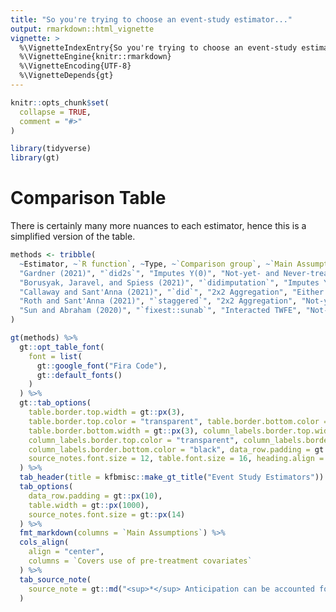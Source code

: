 ```yaml
---
title: "So you're trying to choose an event-study estimator..."
output: rmarkdown::html_vignette
vignette: >
  %\VignetteIndexEntry{So you're trying to choose an event-study estimator...}
  %\VignetteEngine{knitr::rmarkdown}
  %\VignetteEncoding{UTF-8}
  %\VignetteDepends{gt}
---
```


```r
knitr::opts_chunk$set(
  collapse = TRUE,
  comment = "#>"
)
```

```r
library(tidyverse)
library(gt)
```


# Comparison Table

There is certainly many more nuances to each estimator, hence this is a simplified version of the table. 


```r

methods <- tribble(
  ~Estimator, ~`R function`, ~Type, ~`Comparison group`, ~`Main Assumptions`, ~`Covers use of pre-treatment covariates`, ~`Uniform Inference`,
  "Gardner (2021)", "`did2s`", "Imputes Y(0)", "Not-yet- and Never-treated", "- Correct specification of Y(0) \n - Parallel Trends for all units \n - Limited anticipation<sup>*</sup>", "✔", "",
  "Borusyak, Jaravel, and Spiess (2021)", "`didimputation`", "Imputes Y(0)", "Not-yet- and Never-treated", "- Correct specification of Y(0) \n - Parallel Trends for all units \n - Limited anticipation<sup>*</sup>", "✔", "",
  "Callaway and Sant'Anna (2021)", "`did`", "2x2 Aggregation", "Either Not-yet- or Never-treated", "- Correct specification of evolution of Y(0) *or* Propensity Score \n - Parallel Trends for Not-yet- *or* Never-treated \n - Limited anticipation<sup>*</sup>", "✔", "✔",
  "Roth and Sant'Anna (2021)", "`staggered`", "2x2 Aggregation", "Not-yet-treated", "- Treatment timing is random", "", "",
  "Sun and Abraham (2020)", "`fixest::sunab`", "Interacted TWFE", "Not-yet- and Never-treated", "- Parallel Trends for all units \n - No Anticipation", "", "",
)

gt(methods) %>%
  gt::opt_table_font(
    font = list(
      gt::google_font("Fira Code"),
      gt::default_fonts()
    )
  ) %>%
  gt::tab_options(
    table.border.top.width = gt::px(3),
    table.border.top.color = "transparent", table.border.bottom.color = "transparent",
    table.border.bottom.width = gt::px(3), column_labels.border.top.width = gt::px(3),
    column_labels.border.top.color = "transparent", column_labels.border.bottom.width = gt::px(3),
    column_labels.border.bottom.color = "black", data_row.padding = gt::px(5),
    source_notes.font.size = 12, table.font.size = 16, heading.align = "left"
  ) %>%
  tab_header(title = kfbmisc::make_gt_title("Event Study Estimators")) %>%
  tab_options(
    data_row.padding = gt::px(10),
    table.width = gt::px(1000),
    source_notes.font.size = gt::px(14)
  ) %>%
  fmt_markdown(columns = `Main Assumptions`) %>%
  cols_align(
    align = "center",
    columns = `Covers use of pre-treatment covariates`
  ) %>%
  tab_source_note(
    source_note = gt::md("<sup>*</sup> Anticipation can be accounted for by adjusting initial treatment day back x number of years \n\n <sup>**</sup> Misclassifications are my own fault.")
  )
```

